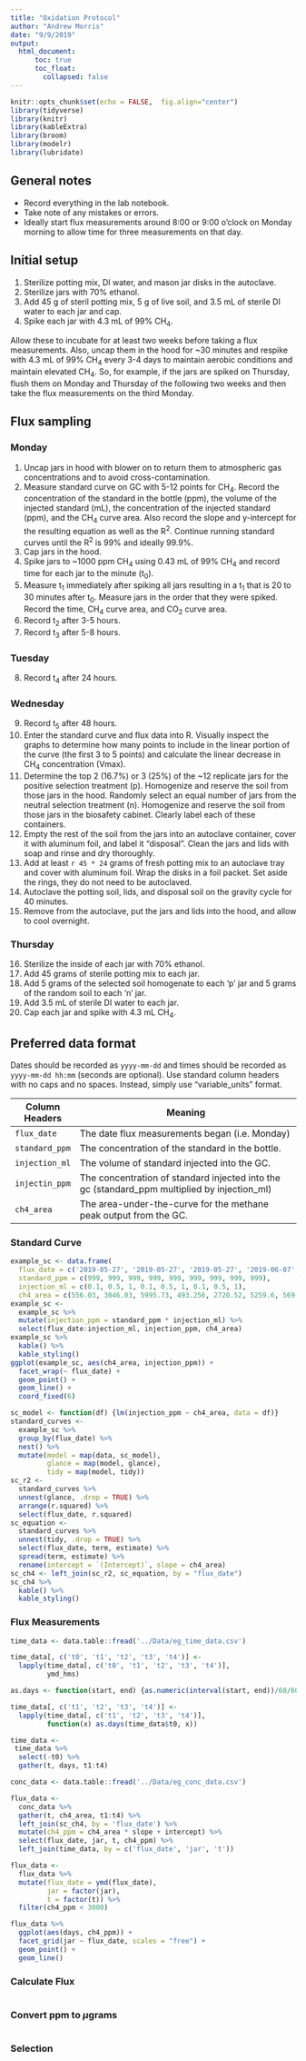 ```yaml
---
title: "Oxidation Protocol"
author: "Andrew Morris"
date: "9/9/2019"
output:
  html_document:
      toc: true
      toc_float: 
        collapsed: false
---
```


```r
knitr::opts_chunk$set(echo = FALSE,  fig.align="center")
library(tidyverse)
library(knitr)
library(kableExtra)
library(broom)
library(modelr)
library(lubridate)
```

## General notes

- Record everything in the lab notebook.
- Take note of any mistakes or errors.
- Ideally start flux measurements around 8:00 or 9:00 o'clock on Monday
  morning to allow time for three measurements on that day.

## Initial setup
1. Sterilize potting mix, DI water, and mason jar disks in the autoclave.
2. Sterilize jars with 70% ethanol.
3. Add 45 g of steril potting mix, 5 g of live soil, and 3.5 mL of sterile DI water to each jar and cap.
4. Spike each jar with 4.3 mL of 99% CH~4~.

Allow these to incubate for at least two weeks before taking a flux
measurements. Also, uncap them in the hood for ~30 minutes and respike with 4.3
mL of 99% CH~4~ every 3-4 days to maintain aerobic conditions and maintain
elevated CH~4~. So, for example, if the jars are spiked on Thursday, flush them
on Monday and Thursday of the following two weeks and then take the flux
measurements on the third Monday.

## Flux sampling

### Monday

1. Uncap jars in hood with blower on to return them to atmospheric gas
concentrations and to avoid cross-contamination.
2. Measure standard curve on GC with 5-12 points for CH~4~. Record the
   concentration of the standard in the bottle (ppm), the volume of the
   injected standard (mL), the
concentration of the injected standard (ppm), and the CH~4~ curve area. Also record the
slope and y-intercept for the resulting equation as well as the R^2^. Continue running standard curves until the R^2^ is 99% and ideally 99.9%.
3. Cap jars in the hood.
4. Spike jars to ~1000 ppm CH~4~ using 0.43 mL of 99% CH~4~ and record time for
   each jar to the minute (t~0~).
5. Measure t~1~ immediately after spiking all jars resulting in a t~1~ that is
20 to 30 minutes after t~0~. Measure jars in the order that they were spiked.
Record the time, CH~4~ curve area, and CO~2~ curve area.
6. Record t~2~ after 3-5 hours.
7. Record t~3~ after 5-8 hours.

### Tuesday

8. Record t~4~ after 24 hours.

### Wednesday

9. Record t~5~ after 48 hours.
10. Enter the standard curve and flux data into R. Visually inspect the graphs
    to determine how many points to include in the linear portion of the curve
    (the first 3 to 5 points) and calculate the linear decrease in CH~4~
    concentration (Vmax). 
11. Determine the top 2 (16.7%) or 3 (25%) of the ~12 replicate jars for the
    positive selection treatment (p). Homogenize and reserve the soil from
    those jars in the hood. Randomly select an equal number of jars from the
    neutral selection treatment (n). Homogenize and reserve the soil from those
    jars in the biosafety cabinet. Clearly label each of these containers.
12. Empty the rest of the soil from the jars into an autoclave container, cover
    it with aluminum foil, and label it "disposal". Clean the jars and lids
    with soap and rinse and dry thoroughly.
13. Add at least `r 45 * 24` grams of fresh potting mix to an autoclave tray
    and cover with aluminum foil. Wrap the disks in a foil packet. Set aside
    the rings, they do not need to be autoclaved.
14. Autoclave the potting soil, lids, and disposal soil on the gravity cycle for 40
    minutes. 
15. Remove from the autoclave, put the jars and lids into the hood, and allow
    to cool overnight.

### Thursday

16. Sterilize the inside of each jar with 70% ethanol.
17. Add 45 grams of sterile potting mix to each jar.
18. Add 5 grams of the selected soil homogenate to each 'p' jar and 5 grams of
    the random soil to each 'n' jar. 
19. Add 3.5 mL of sterile DI water to each jar. 
20. Cap each jar and spike with 4.3 mL CH~4~.
  
## Preferred data format

Dates should be recorded as `yyyy-mm-dd` and times should be recorded as
`yyyy-mm-dd hh:mm` (seconds are optional). Use standard column headers with no
caps and no spaces. Instead, simply use "variable_units" format.

Column Headers | Meaning
-------------- | ----------------------------------------------------------
`flux_date`    | The date flux measurements began (i.e. Monday)
`standard_ppm` | The concentration of the standard in the bottle. 
`injection_ml` | The volume of standard injected into the GC. 
`injectin_ppm` | The concentration of standard injected into the gc (standard_ppm multiplied by injection_ml) 
`ch4_area`     | The area-under-the-curve for the methane peak output from the GC.

### Standard Curve

```r
example_sc <- data.frame(
  flux_date = c('2019-05-27', '2019-05-27', '2019-05-27', '2019-06-07', '2019-06-07', '2019-06-07', '2019-06-14', '2019-06-14', '2019-06-14'),
  standard_ppm = c(999, 999, 999, 999, 999, 999, 999, 999, 999),
  injection_ml = c(0.1, 0.5, 1, 0.1, 0.5, 1, 0.1, 0.5, 1),
  ch4_area = c(556.03, 3046.03, 5995.73, 493.256, 2720.52, 5259.6, 569.3, 3255.82, 6129.72))
example_sc <- 
  example_sc %>% 
  mutate(injection_ppm = standard_ppm * injection_ml) %>% 
  select(flux_date:injection_ml, injection_ppm, ch4_area)
example_sc %>% 
  kable() %>% 
  kable_styling()
ggplot(example_sc, aes(ch4_area, injection_ppm)) +
  facet_wrap(~ flux_date) + 
  geom_point() +
  geom_line() +
  coord_fixed(6)

sc_model <- function(df) {lm(injection_ppm ~ ch4_area, data = df)}
standard_curves <- 
  example_sc %>% 
  group_by(flux_date) %>% 
  nest() %>% 
  mutate(model = map(data, sc_model),
         glance = map(model, glance),
         tidy = map(model, tidy)) 
sc_r2 <- 
  standard_curves %>% 
  unnest(glance, .drop = TRUE) %>% 
  arrange(r.squared) %>% 
  select(flux_date, r.squared)
sc_equation <- 
  standard_curves %>% 
  unnest(tidy, .drop = TRUE) %>%
  select(flux_date, term, estimate) %>% 
  spread(term, estimate) %>% 
  rename(intercept = `(Intercept)`, slope = ch4_area)
sc_ch4 <- left_join(sc_r2, sc_equation, by = "flux_date")
sc_ch4 %>% 
  kable() %>% 
  kable_styling()
```

### Flux Measurements

```r

time_data <- data.table::fread('../Data/eg_time_data.csv')

time_data[, c('t0', 't1', 't2', 't3', 't4')] <- 
  lapply(time_data[, c('t0', 't1', 't2', 't3', 't4')],
         ymd_hms)

as.days <- function(start, end) {as.numeric(interval(start, end))/60/60/24}

time_data[, c('t1', 't2', 't3', 't4')] <- 
  lapply(time_data[, c('t1', 't2', 't3', 't4')],
         function(x) as.days(time_data$t0, x))

time_data <- 
 time_data %>% 
  select(-t0) %>% 
  gather(t, days, t1:t4)

```

```r

conc_data <- data.table::fread('../Data/eg_conc_data.csv')

flux_data <- 
  conc_data %>% 
  gather(t, ch4_area, t1:t4) %>% 
  left_join(sc_ch4, by = 'flux_date') %>% 
  mutate(ch4_ppm = ch4_area * slope + intercept) %>% 
  select(flux_date, jar, t, ch4_ppm) %>% 
  left_join(time_data, by = c('flux_date', 'jar', 't'))

```

```r
flux_data <- 
  flux_data %>% 
  mutate(flux_date = ymd(flux_date), 
         jar = factor(jar),
         t = factor(t)) %>% 
  filter(ch4_ppm < 3000)

flux_data %>% 
  ggplot(aes(days, ch4_ppm)) + 
  facet_grid(jar ~ flux_date, scales = "free") +
  geom_point() + 
  geom_line()
```

### Calculate Flux

```r

```

### Convert ppm to $\mu$grams

```r

```

### Selection